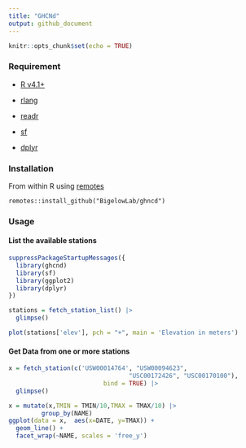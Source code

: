 ```yaml
---
title: "GHCNd"
output: github_document
---
```


```r
knitr::opts_chunk$set(echo = TRUE)
```

### Requirement

+ [R v4.1+](https://www.r-project.org/)

+ [rlang](https://CRAN.R-project.org/package=rlang)

+ [readr](https://CRAN.R-project.org/package=readr)

+ [sf](https://CRAN.R-project.org/package=sf)

+ [dplyr](https://CRAN.R-project.org/package=dplyr)

### Installation

From within R using [remotes](https://CRAN.R-project.org/package=remotes)

```
remotes::install_github("BigelowLab/ghncd")
```

### Usage

#### List the available stations

```r
suppressPackageStartupMessages({
  library(ghcnd)
  library(sf)
  library(ggplot2)
  library(dplyr)
})

stations = fetch_station_list() |>
  glimpse()
```

```r
plot(stations['elev'], pch = "+", main = 'Elevation in meters')
```

#### Get Data from one or more stations

```r
x = fetch_station(c('USW00014764', "USW00094623", 
                                 "USC00172426", "USC00170100"),
                          bind = TRUE) |>
  glimpse()
```
```r
x = mutate(x,TMIN = TMIN/10,TMAX = TMAX/10) |>
         group_by(NAME)
ggplot(data = x,  aes(x=DATE, y=TMAX)) +
  geom_line() + 
  facet_wrap(~NAME, scales = 'free_y')
```






